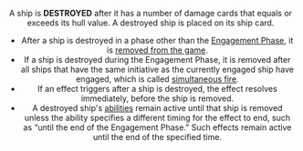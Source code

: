 <Header title="destroying ships" version="1.4.4" />

A ship is **DESTROYED** after it has a number of damage cards that equals or
exceeds its hull value. A destroyed ship is placed on its ship card.

- After a ship is destroyed in a phase other than the [Engagement Phase](/article/Engagement_Phase), it
  is [removed from the game](/article/Removed_From_The_Game).
- If a ship is destroyed during the Engagement Phase, it is removed after
  all ships that have the same initiative as the currently engaged ship have
  engaged, which is called [simultaneous fire](/article/Simulatneous_Fire).
- If an effect triggers after a ship is destroyed, the effect resolves
  immediately, before the ship is removed.
- A destroyed ship's [abilities](/article/Abilities) remain active until that ship is removed unless
  the ability specifies a different timing for the effect to end, such as “until
  the end of the Engagement Phase.” Such effects remain active until the
  end of the specified time.
